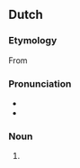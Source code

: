 ==Dutch==

===Etymology===
From {{compound|nl|snuffelen|vliegtuig}}

===Pronunciation===
* {{audio|Nl-snuffelvliegtuig.ogg|Audio|lang=nl}}
* {{hyphenation|snuf|fel|vlieg|tuig|lang=nl}}

===Noun===
{{nl-noun|n|-en|snuffelvliegtuigje}}

# {{l|en|sniffer plane}}